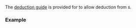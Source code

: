 {{title|deduction guides for {{tt|std::ranges::cartesian_product_view}}}}
{{cpp/ranges/cartesian_product_view/navbar}}
{{ddcl|header=ranges|since=c++23|
template&lt; class... Rs &gt;
cartesian_product_view( Rs&amp;&amp;... ) -&gt;
    cartesian_product_view&lt;views::all_t&lt;Rs&gt;...&gt;;
}}

The [[cpp/language/class template argument deduction|deduction guide]] is provided for {{lc|std::ranges::cartesian_product_view}} to allow deduction from {{lconcept|range}}s.

===Example===
{{example
|code=
|output=
}}

{{langlinks|de|es|ja|ru|zh}}